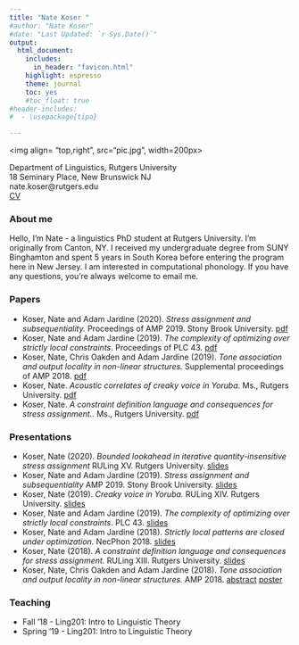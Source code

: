 ```yaml
---
title: "Nate Koser "
#author: "Nate Koser"
#date: "Last Updated: `r Sys.Date()`"
output: 
  html_document: 
    includes:
      in_header: "favicon.html"
    highlight: espresso
    theme: journal 
    toc: yes
    #toc_float: true
#header-includes:
#  - \usepackage{tipa}

---
```


 <img align= "top,right",  src="pic.jpg", width=200px>

<style>
    body .main-container {
        max-width: 700px;
    }
</style>


 
Department of Linguistics, Rutgers University 
<br>
18 Seminary Place, New Brunswick NJ
<br>
nate.koser@rutgers.edu
<br>
[CV](files/cv.pdf)




### About me


Hello, I'm Nate - a linguistics PhD student at Rutgers University. I'm originally from Canton, NY. I received my undergraduate degree from SUNY Binghamton and spent 5 years in South Korea before entering the program here in New Jersey. I am interested in computational phonology. If you have any questions, you're always welcome to email me.

### Papers

<ul>
<li> Koser, Nate and Adam Jardine (2020). <i>Stress assignment and subsequentiality.</i> Proceedings of AMP 2019. Stony Brook University. [pdf](files/amp2019proc.pdf) 
<li> Koser, Nate and Adam Jardine (2019). <i>The complexity of optimizing over strictly local constraints</i>. Proceedings of PLC 43. [pdf](files/plc2019proc.pdf) 
<li> Koser, Nate, Chris Oakden and Adam Jardine (2019). <i>Tone association and output locality in non-linear structures.</i> Supplemental proceedings of AMP 2018. [pdf](files/amp2018proceed.pdf) 
<li>Koser, Nate. <i>Acoustic correlates of creaky voice in Yoruba</i>. Ms., Rutgers University. [pdf](files/qp2.pdf)
<li>Koser, Nate. <i>A constraint definition language and consequences for stress assignment.</i>. Ms., Rutgers University. [pdf](files/qp1.pdf)
</ul>

### Presentations

<ul>
<li> Koser, Nate (2020). <i>Bounded lookahead in iterative quantity-insensitive stress assignment</i> RULing XV. Rutgers University. [slides](files/ruling20.pdf)
<li> Koser, Nate and Adam Jardine (2019). <i>Stress assignment and subsequentiality</i> AMP 2019. Stony Brook University. [slides](files/amp2019slides.pdf)
<li> Koser, Nate (2019). <i>Creaky voice in Yoruba.</i> RULing XIV. Rutgers University. [slides](files/ruling19.pdf)
<li> Koser, Nate and Adam Jardine (2019). <i>The complexity of optimizing over strictly local constraints</i>. PLC 43. [slides](files/plcslides.pdf)
<li> Koser, Nate and Adam Jardine (2018). <i>Strictly local patterns are closed under optimization.</i> NecPhon 2018. [slides](files/necphonslides.pdf)
<li> Koser, Nate (2018). <i>A constraint definition language and consequences for stress assignment.</i> RULing XIII. Rutgers University. [slides](files/ruling18slides.pdf)
<li> Koser, Nate, Chris Oakden and Adam Jardine (2018). <i>Tone association and output locality in non-linear structures.</i> AMP 2018. [abstract](files/amp2018.pdf) [poster](files/amp2018poster.pdf) 
</ul>

### Teaching

<ul>
<li>Fall '18 - Ling201: Intro to Linguistic Theory
<li>Spring '19 - Ling201: Intro to Linguistic Theory
</ul>


<br><br><br><br>

